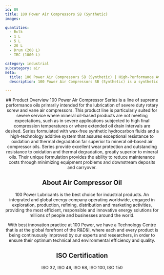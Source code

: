 ```yaml
---
id: 89
title: 100 Power Air Compressors SB (Synthetic)
images:

quantities:
  - Bulk
  - 1 L
  - 5 L
  - 20 L
  - Drum (208 L)
  - IBC (1000 L)

category: industrial
subcategory: air
meta:
  title: 100 Power Air Compressors SB (Synthetic) | High-Performance Aviation Gear Fluid
  description: 100 Power Air Compressors SB (Synthetic) is a synthetic hydrocarbon-based aviation gear fluid designed for landing gear systems, providing superior oxidation stability, anti-wear protection, and corrosion prevention. Meets BMS3-32A (Type II), DPM-6177, and Lockheed L1011 Tristar standards for reliable performance under severe operational conditions.

---
```


<Header>
  ## Product Overview
  100 Power Air Compressor Series is a line of supreme performance oils primarily intended for the lubrication of severe duty rotary screw and vane air compressors. This product line is particularly suited for severe service where mineral oil-based products are not meeting expectations, such as in severe applications subjected to high final compression temperatures or where extended oil drain intervals are desired. Series formulated with wax-free synthetic hydrocarbon fluids and a high-technology additive system that assures exceptional resistance to oxidation and thermal degradation far superior to mineral oil-based air compressor oils. Series provide excellent wear protection and outstanding resistance to oxidation and thermal degradation, greatly superior to mineral oils. Their unique formulation provides the ability to reduce maintenance costs through minimizing equipment problems and downstream deposits and carryover.

  ## About Air Compressor Oil
  100 Power Lubricants is the best choice for industrial products. An integrated and global energy company operating worldwide, engaged in exploration, production, refining, distribution and marketing activities, providing the most efficient, responsible and innovative energy solutions for millions of people and businesses around the world.

  With best innovation practice at 100 Power, we have a Technology Centre that is at the global forefront of the R&D&I, where each and every product is being continuously improved by our experts and researchers, in order to ensure their optimum technical and environmental efficiency and quality.

  ## ISO Certification
  ISO 32, ISO 46, ISO 68, ISO 100, ISO 150

</Header>
